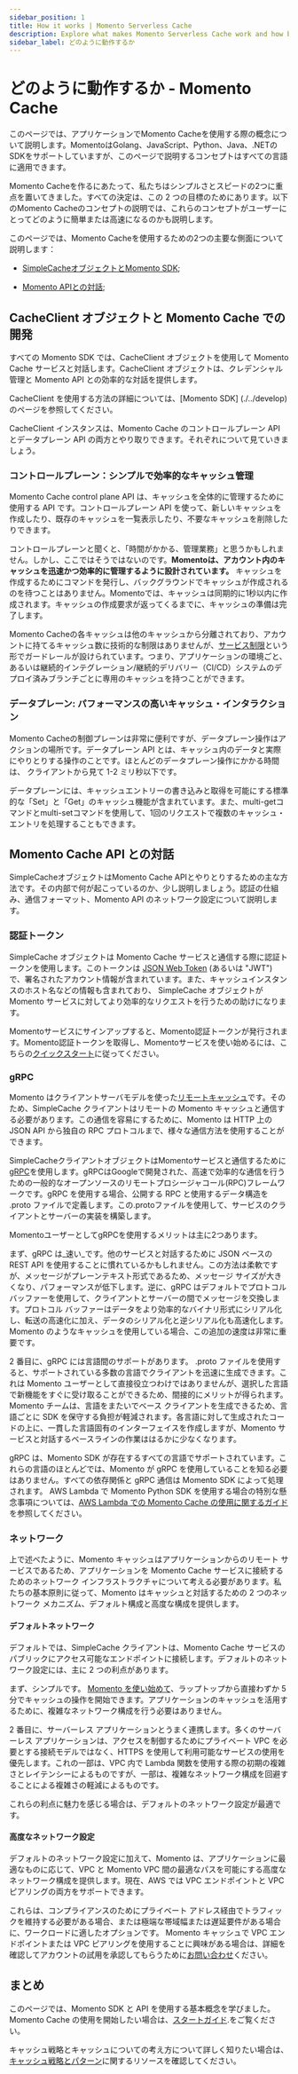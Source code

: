 ```yaml
---
sidebar_position: 1
title: How it works | Momento Serverless Cache
description: Explore what makes Momento Serverless Cache work and how best to utilize it with your apps.
sidebar_label: どのように動作するか
---
```


# どのように動作するか - Momento Cache

このページでは、アプリケーションでMomento Cacheを使用する際の概念について説明します。MomentoはGolang、JavaScript、Python、Java、.NETのSDKをサポートしていますが、このページで説明するコンセプトはすべての言語に適用できます。

Momento Cacheを作るにあたって、私たちはシンプルさとスピードの2つに重点を置いてきました。すべての決定は、この 2 つの目標のためにあります。以下のMomento Cacheのコンセプトの説明では、これらのコンセプトがユーザーにとってどのように簡単または高速になるのかも説明します。

このページでは、Momento Cacheを使用するための2つの主要な側面について説明します：

- [SimpleCacheオブジェクトとMomento SDK](#the-simplecache-object);

- [Momento APIとの対話](#interacting-with-the-momento-api);

## CacheClient オブジェクトと Momento Cache での開発

すべての Momento SDK では、CacheClient オブジェクトを使用して Momento Cache サービスと対話します。CacheClient オブジェクトは、クレデンシャル管理と Momento API との効率的な対話を提供します。

CacheClient を使用する方法の詳細については、[Momento SDK] (./../develop) のページを参照してください。

CacheClient インスタンスは、Momento Cache のコントロールプレーン API とデータプレーン API の両方とやり取りできます。それぞれについて見ていきましょう。

### コントロールプレーン：シンプルで効率的なキャッシュ管理

Momento Cache control plane API は、キャッシュを全体的に管理するために使用する API です。コントロールプレーン API を使って、新しいキャッシュを作成したり、既存のキャッシュを一覧表示したり、不要なキャッシュを削除したりできます。

コントロールプレーンと聞くと、「時間がかかる、管理業務」と思うかもしれません。しかし、ここではそうではないのです。**Momentoは、アカウント内のキャッシュを迅速かつ効率的に管理するように設計されています。** キャッシュを作成するためにコマンドを発行し、バックグラウンドでキャッシュが作成されるのを待つことはありません。Momentoでは、キャッシュは同期的に1秒以内に作成されます。キャッシュの作成要求が返ってくるまでに、キャッシュの準備は完了します。

Momento Cacheの各キャッシュは他のキャッシュから分離されており、アカウントに持てるキャッシュ数に技術的な制限はありませんが、[サービス制限](./../limits)という形でガードレールが設けられています。つまり、アプリケーションの環境ごと、あるいは継続的インテグレーション/継続的デリバリー（CI/CD）システムのデプロイ済みブランチごとに専用のキャッシュを持つことができます。

### データプレーン: パフォーマンスの高いキャッシュ・インタラクション

Momento Cacheの制御プレーンは非常に便利ですが、データプレーン操作はアクションの場所です。データプレーン API とは、キャッシュ内のデータと実際にやりとりする操作のことです。ほとんどのデータプレーン操作にかかる時間は、 クライアントから見て 1-2 ミリ秒以下です。

データプレーンには、キャッシュエントリーの書き込みと取得を可能にする標準的な「Set」と「Get」のキャッシュ機能が含まれています。また、multi-getコマンドとmulti-setコマンドを使用して、1回のリクエストで複数のキャッシュ・エントリを処理することもできます。

## Momento Cache API との対話

SimpleCacheオブジェクトはMomento Cache APIとやりとりするための主な方法です。その内部で何が起こっているのか、少し説明しましょう。認証の仕組み、通信フォーマット、Momento API のネットワーク設定について説明します。

### 認証トークン

SimpleCache オブジェクトは Momento Cache サービスと通信する際に認証トークンを使用します。このトークンは [JSON Web Token](https://en.wikipedia.org/wiki/JSON_Web_Token) (あるいは "JWT") で、署名されたアカウント情報が含まれています。また、キャッシュインスタンスのホスト名などの情報も含まれており、 SimpleCache オブジェクトが Momento サービスに対してより効率的なリクエストを行うための助けになります。

Momentoサービスにサインアップすると、Momento認証トークンが発行されます。Momento認証トークンを取得し、Momentoサービスを使い始めるには、こちらの[クイックスタート](./../getting-started)に従ってください。

### gRPC

Momento はクライアントサーバモデルを使った[リモートキャッシュ](./../introduction/common-caching-patterns#where-to-cache----local-vs-remote-caching)です。そのため、SimpleCache クライアントはリモートの Momento キャッシュと通信する必要があります。この通信を容易にするために、Momento は HTTP 上の JSON API から独自の RPC プロトコルまで、様々な通信方法を使用することができます。

SimpleCacheクライアントオブジェクトはMomentoサービスと通信するために[gRPC](https://grpc.io/)を使用します。gRPCはGoogleで開発された、高速で効率的な通信を行うための一般的なオープンソースのリモートプロシージャコール(RPC)フレームワークです。gRPC を使用する場合、公開する RPC と使用するデータ構造を .proto ファイルで定義します。この.protoファイルを使用して、サービスのクライアントとサーバーの実装を構築します。

MomentoユーザーとしてgRPCを使用するメリットは主に2つあります。

まず、gRPC は_速い_です。他のサービスと対話するために JSON ベースの REST API を使用することに慣れているかもしれません。この方法は柔軟ですが、メッセージがプレーンテキスト形式であるため、メッセージ サイズが大きくなり、パフォーマンスが低下します。逆に、gRPC はデフォルトでプロトコル バッファーを使用して、クライアントとサーバーの間でメッセージを交換します。プロトコル バッファーはデータをより効率的なバイナリ形式にシリアル化し、転送の高速化に加え、データのシリアル化と逆シリアル化も高速化します。 Momento のようなキャッシュを使用している場合、この追加の速度は非常に重要です。

2 番目に、gRPC には言語間のサポートがあります。 .proto ファイルを使用すると、サポートされている多数の言語でクライアントを迅速に生成できます。これは Momento ユーザーとして直接役立つわけではありませんが、選択した言語で新機能をすぐに受け取ることができるため、間接的にメリットが得られます。 Momento チームは、言語をまたいでベース クライアントを生成できるため、言語ごとに SDK を保守する負担が軽減されます。各言語に対して生成されたコードの上に、一貫した言語固有のインターフェイスを作成しますが、Momento サービスと対話するベースラインの作業ははるかに少なくなります。

gRPC は、Momento SDK が存在するすべての言語でサポートされています。これらの言語のほとんどでは、Momento が gRPC を使用していることを知る必要はありません。すべての依存関係と gRPC 通信は Momento SDK によって処理されます。 AWS Lambda で Momento Python SDK を使用する場合の特別な懸念事項については、[AWS Lambda での Momento Cache の使用に関するガイド](./../develop/guides/caching-with-aws-lambda#python)を参照してください。

### ネットワーク

上で述べたように、Momento キャッシュはアプリケーションからのリモート サービスであるため、アプリケーションを Momento Cache サービスに接続するためのネットワーク インフラストラクチャについて考える必要があります。私たちの基本原則に従って、Momento はキャッシュと対話するための 2 つのネットワーク メカニズム、デフォルト構成と高度な構成を提供します。

#### デフォルトネットワーク

デフォルトでは、SimpleCache クライアントは、Momento Cache サービスのパブリックにアクセス可能なエンドポイントに接続します。デフォルトのネットワーク設定には、主に 2 つの利点があります。

まず、シンプルです。 [Momento を使い始めて](./../getting-started)、ラップトップから直接わずか 5 分でキャッシュの操作を開始できます。アプリケーションのキャッシュを活用するために、複雑なネットワーク構成を行う必要はありません。

2 番目に、サーバーレス アプリケーションとうまく連携します。多くのサーバーレス アプリケーションは、アクセスを制御するためにプライベート VPC を必要とする接続モデルではなく、HTTPS を使用して利用可能なサービスの使用を優先します。これの一部は、VPC 内で Lambda 関数を使用する際の初期の複雑さとレイテンシーによるものですが、一部は、複雑なネットワーク構成を回避することによる複雑さの軽減によるものです。

これらの利点に魅力を感じる場合は、デフォルトのネットワーク設定が最適です。

#### 高度なネットワーク設定

デフォルトのネットワーク設定に加えて、Momento は、アプリケーションに最適なものに応じて、VPC と Momento VPC 間の最適なパスを可能にする高度なネットワーク構成を提供します。現在、AWS では VPC エンドポイントと VPC ピアリングの両方をサポートできます。

これらは、コンプライアンスのためにプライベート アドレス経由でトラフィックを維持する必要がある場合、または極端な帯域幅または遅延要件がある場合に、ワークロードに適したオプションです。 Momento キャッシュで VPC エンドポイントまたは VPC ピアリングを使用することに興味がある場合は、詳細を確認してアカウントの試用を承認してもらうために[お問い合わせ](mailto:support@momentohq.com)ください。

## まとめ

このページでは、Momento SDK と API を使用する基本概念を学びました。 Momento Cache の使用を開始したい場合は、[スタートガイド](./../getting-started).をご覧ください。

キャッシュ戦略とキャッシュについての考え方について詳しく知りたい場合は、[キャッシュ戦略とパターン](./../introduction/common-caching-patterns)に関するリソースを確認してください。
